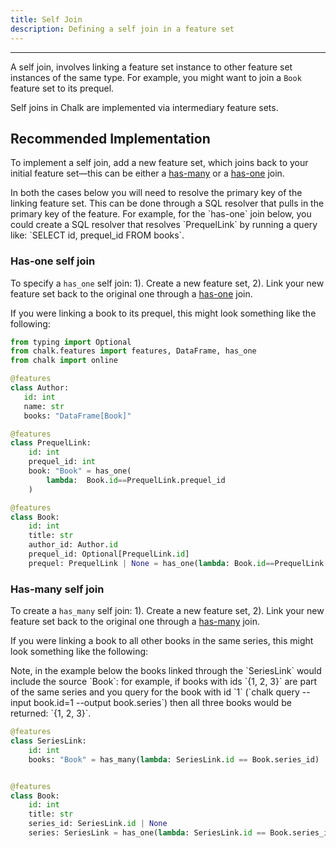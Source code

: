 ```yaml
---
title: Self Join
description: Defining a self join in a feature set
---
```



---

A self join, involves linking a feature set instance to other feature set instances of the same type. For example, you might want to join a `Book` feature set to its prequel.

Self joins in Chalk are implemented via intermediary feature sets.

## Recommended Implementation

To implement a self join, add a new feature set, which joins back to your initial feature set—this can be either a [has-many](/docs/has-many) or a [has-one](/docs/has-one) join.

<TipInfo>
  In both the cases below you will need to resolve the primary key of the linking feature set. This can be done through a SQL resolver that pulls
  in the primary key of the feature. For example, for the `has-one` join below, you could create a SQL resolver that resolves `PrequelLink`
  by running a query like: `SELECT id, prequel_id FROM books`.
</TipInfo>

### Has-one self join

To specify a `has_one` self join:
1). Create a new feature set,
2). Link your new feature set back to the original one through a [has-one](/docs/has-one) join.

If you were linking a book to its prequel, this might look something like the following:

```python
from typing import Optional
from chalk.features import features, DataFrame, has_one
from chalk import online

@features
class Author:
   id: int
   name: str
   books: "DataFrame[Book]"

@features
class PrequelLink:
    id: int
    prequel_id: int
    book: "Book" = has_one(
        lambda:  Book.id==PrequelLink.prequel_id
    )

@features
class Book:
    id: int
    title: str
    author_id: Author.id
    prequel_id: Optional[PrequelLink.id]
    prequel: PrequelLink | None = has_one(lambda: Book.id==PrequelLink.prequel_id)
```

### Has-many self join

To create a `has_many` self join:
1). Create a new feature set,
2). Link your new feature set back to the original one through a [has-many](/docs/has-many) join.

If you were linking a book to all other books in the same series, this might look something like the following:

<TipInfo>
  Note, in the example below the books linked through the `SeriesLink` would include the source `Book`: for example,
  if books with ids `{1, 2, 3}` are part of the same series and you query for the book with id `1`
  (`chalk query --input book.id=1 --output book.series`) then all three books would be returned: `{1, 2, 3}`.
</TipInfo>

```python
@features
class SeriesLink:
    id: int
    books: "Book" = has_many(lambda: SeriesLink.id == Book.series_id)


@features
class Book:
    id: int
    title: str
    series_id: SeriesLink.id | None
    series: SeriesLink = has_one(lambda: SeriesLink.id == Book.series_id)
```
